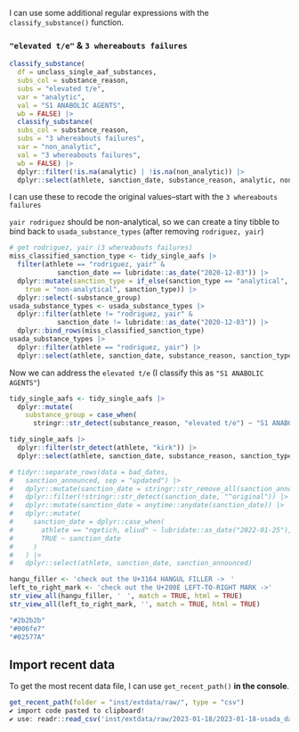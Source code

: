 

I can use some additional regular expressions with the `classify_substance()` function.

### `"elevated t/e"` & `3 whereabouts failures`

```r
classify_substance(
  df = unclass_single_aaf_substances,
  subs_col = substance_reason,
  subs = "elevated t/e",
  var = "analytic",
  val = "S1 ANABOLIC AGENTS",
  wb = FALSE) |>
  classify_substance(
  subs_col = substance_reason,
  subs = "3 whereabouts failures",
  var = "non_analytic",
  val = "3 whereabouts failures",
  wb = FALSE) |>
  dplyr::filter(!is.na(analytic) | !is.na(non_analytic)) |>
  dplyr::select(athlete, sanction_date, substance_reason, analytic, non_analytic)
```

I can use these to recode the original values--start with the `3 whereabouts failures`

`yair rodriguez` should be non-analytical, so we can create a tiny tibble to bind back to `usada_substance_types` (after removing `rodriguez, yair`)

```r
# get rodriguez, yair (3 whereabouts failures)
miss_classified_sanction_type <- tidy_single_aafs |>
  filter(athlete == "rodriguez, yair" &
            sanction_date == lubridate::as_date("2020-12-03")) |>
  dplyr::mutate(sanction_type = if_else(sanction_type == "analytical",
    true = "non-analytical", sanction_type)) |>
  dplyr::select(-substance_group)
usada_substance_types <- usada_substance_types |>
  dplyr::filter(athlete != "rodriguez, yair" &
            sanction_date != lubridate::as_date("2020-12-03")) |>
  dplyr::bind_rows(miss_classified_sanction_type)
usada_substance_types |>
  dplyr::filter(athlete == "rodriguez, yair") |>
  dplyr::select(athlete, sanction_date, substance_reason, sanction_type)
```

Now we can address the `elevated t/e` (I classify this as `"S1 ANABOLIC AGENTS"`)

```r
tidy_single_aafs <- tidy_single_aafs |>
  dplyr::mutate(
    substance_group = case_when(
      stringr::str_detect(substance_reason, "elevated t/e") ~ "S1 ANABOLIC AGENTS"))

tidy_single_aafs |>
  dplyr::filter(str_detect(athlete, "kirk")) |>
  dplyr::select(athlete, sanction_date, substance_reason, sanction_type)
```


```r
# tidyr::separate_rows(data = bad_dates,
#   sanction_announced, sep = "updated") |>
#   dplyr::mutate(sanction_date = stringr::str_remove_all(sanction_announced, ": ")) |>
#   dplyr::filter(!stringr::str_detect(sanction_date, "^original")) |>
#   dplyr::mutate(sanction_date = anytime::anydate(sanction_date)) |>
#   dplyr::mutate(
#     sanction_date = dplyr::case_when(
#       athlete == "ngetich, eliud" ~ lubridate::as_date("2022-01-25"),
#       TRUE ~ sanction_date
#     )
#   ) |>
#   dplyr::select(athlete, sanction_date, sanction_announced)
```

```r
hangu_filler <- 'check out the U+3164 HANGUL FILLER ->ㅤ'
left_to_right_mark <- 'check out the U+200E LEFT-TO-RIGHT MARK ->‎'
str_view_all(hangu_filler, 'ㅤ', match = TRUE, html = TRUE)
str_view_all(left_to_right_mark, '‎', match = TRUE, html = TRUE)
```

```r
"#2b2b2b"
"#006fe7"
"#02577A"
```



## Import recent data 

To get the most recent data file, I can use `get_recent_path()` **in the console**.

```r
get_recent_path(folder = "inst/extdata/raw/", type = "csv")
✔ import code pasted to clipboard!
✔ use: readr::read_csv('inst/extdata/raw/2023-01-18/2023-01-18-usada_data_raw.csv')
```
